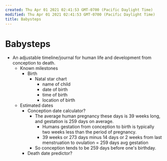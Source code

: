 ```yaml
---
created: Thu Apr 01 2021 02:41:53 GMT-0700 (Pacific Daylight Time)
modified: Thu Apr 01 2021 02:41:53 GMT-0700 (Pacific Daylight Time)
title: Babysteps
---
```


# Babysteps

- An adjustable timeline/journal for human life and development from conception to death.
  - Known milestones
    - Birth
      - Natal star chart
        - name of child
        - date of birth
        - time of birth
        - location of birth
  - Estimated dates
    - Conception date calculator?
      - The average human pregnancy these days is 39 weeks long, and gestation is 259 days on average.
        - Humans gestation from conception to birth is typically two weeks less than the period of pregnancy.
        - 39 weeks or 273 days minus 14 days or 2 weeks from last menstruation to ovulation = 259 days avg gestation
      - So conception tends to be 259 days before one's birthday.
    - Death date predictor?
